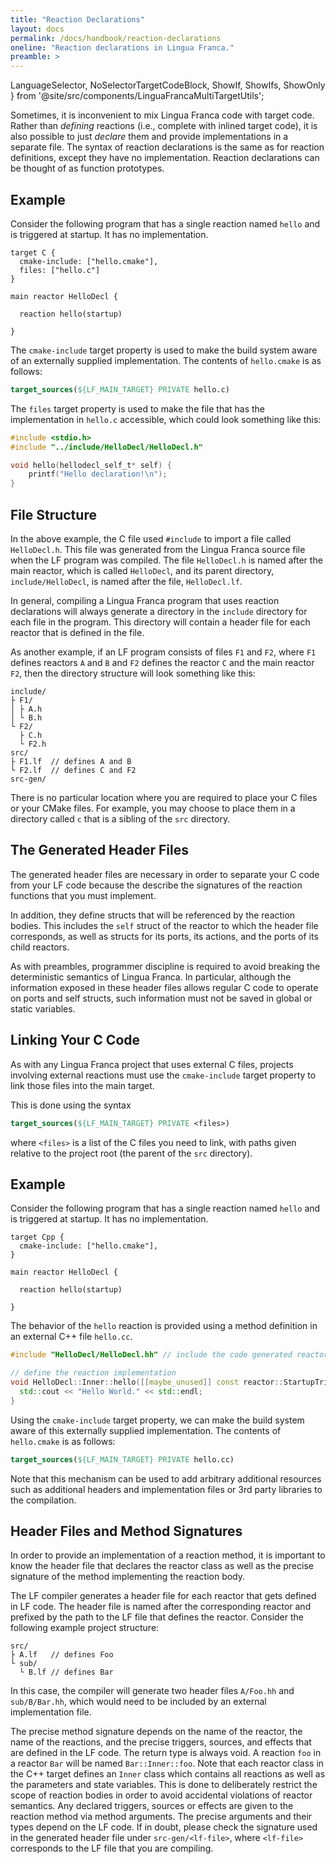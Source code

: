 ```yaml
---
title: "Reaction Declarations"
layout: docs
permalink: /docs/handbook/reaction-declarations
oneline: "Reaction declarations in Lingua Franca."
preamble: >
---
```


  LanguageSelector,
  NoSelectorTargetCodeBlock,
  ShowIf, ShowIfs, ShowOnly
} from '@site/src/components/LinguaFrancaMultiTargetUtils';

<LanguageSelector c cpp />

Sometimes, it is inconvenient to mix Lingua Franca code with target code. Rather than _defining_ reactions (i.e., complete with inlined target code), it is also possible to just _declare_ them and provide implementations in a separate file. The syntax of reaction declarations is the same as for reaction definitions, except they have no implementation. Reaction declarations can be thought of as function prototypes.

<ShowIfs>
<ShowIf c>

## Example

Consider the following program that has a single reaction named `hello` and is triggered at startup.
It has no implementation.

```lf-c
target C {
  cmake-include: ["hello.cmake"],
  files: ["hello.c"]
}

main reactor HelloDecl {

  reaction hello(startup)

}
```

The `cmake-include` target property is used to make the build system aware of an externally supplied implementation. The contents of `hello.cmake` is as follows:

```cmake
target_sources(${LF_MAIN_TARGET} PRIVATE hello.c)
```

The `files` target property is used to make the file that has the implementation in `hello.c` accessible,
which could look something like this:

```c
#include <stdio.h>
#include "../include/HelloDecl/HelloDecl.h"

void hello(hellodecl_self_t* self) {
    printf("Hello declaration!\n");
}
```

## File Structure

In the above example, the C file used `#include` to import a file called `HelloDecl.h`. This file
was generated from the Lingua Franca source file when the LF program was compiled. The file
`HelloDecl.h` is named after the main reactor, which is called `HelloDecl`, and its parent
directory, `include/HelloDecl`, is named after the file, `HelloDecl.lf`.

In general, compiling a Lingua Franca program that uses reaction declarations will always generate a
directory in the `include` directory for each file in the program. This directory will contain a
header file for each reactor that is defined in the file.

As another example, if an LF program consists of files `F1` and `F2`, where `F1` defines reactors
`A` and `B` and `F2` defines the reactor `C` and the main reactor `F2`, then the directory structure
will look something like this:

```
include/
├ F1/
│ ├ A.h
│ └ B.h
└ F2/
  ├ C.h
  └ F2.h
src/
├ F1.lf  // defines A and B
└ F2.lf  // defines C and F2
src-gen/
```

There is no particular location where you are required to place your C files or your CMake files.
For example, you may choose to place them in a directory called `c` that is a sibling of the `src`
directory.

## The Generated Header Files

The generated header files are necessary in order to separate your C code from your LF code because
the describe the signatures of the reaction functions that you must implement.

In addition, they define structs that will be referenced by the reaction bodies. This includes the
`self` struct of the reactor to which the header file corresponds, as well as structs for its ports,
its actions, and the ports of its child reactors.

As with preambles, programmer discipline is required to avoid breaking the deterministic semantics
of Lingua Franca. In particular, although the information exposed in these header files allows
regular C code to operate on ports and self structs, such information must not be saved in global or
static variables.

## Linking Your C Code

As with any Lingua Franca project that uses external C files, projects involving external reactions
must use the `cmake-include` target property to link those files into the main target.

This is done using the syntax

```cmake
target_sources(${LF_MAIN_TARGET} PRIVATE <files>)
```

where `<files>` is a list of the C files you need to link, with paths given relative to the project
root (the parent of the `src` directory).

</ShowIf>

<ShowIf cpp>

## Example

Consider the following program that has a single reaction named `hello` and is triggered at startup.
It has no implementation.

```lf-cpp
target Cpp {
  cmake-include: ["hello.cmake"],
}

main reactor HelloDecl {

  reaction hello(startup)

}
```

The behavior of the `hello` reaction is provided using a method definition in an external C++ file `hello.cc`.

```cpp
#include "HelloDecl/HelloDecl.hh" // include the code generated reactor class

// define the reaction implementation
void HelloDecl::Inner::hello([[maybe_unused]] const reactor::StartupTrigger& startup) {
  std::cout << "Hello World." << std::endl;
}
```

Using the `cmake-include` target property, we can make the build system aware of this externally supplied implementation. The contents of `hello.cmake` is as follows:

```cmake
target_sources(${LF_MAIN_TARGET} PRIVATE hello.cc)
```
Note that this mechanism can be used to add arbitrary additional resources such as additional headers and implementation files or 3rd party libraries to the compilation.

## Header Files and Method Signatures

In order to provide an implementation of a reaction method, it is important to know the header file that declares the reactor class as well as the precise signature of the method implementing the reaction body.

The LF compiler generates a header file for each reactor that gets defined in LF code. The header file is named after the corresponding reactor and prefixed by the path to the LF file that defines the reactor. Consider the following example project structure:
```
src/
├ A.lf   // defines Foo
└ sub/
  └ B.lf // defines Bar
```
In this case, the compiler will generate two header files `A/Foo.hh` and `sub/B/Bar.hh`, which would need to be included by an external implementation file.

The precise method signature depends on the name of the reactor, the name of the reactions, and the precise triggers, sources, and effects that are defined in the LF code.
The return type is always void. A reaction `foo` in a reactor `Bar` will be named `Bar::Inner::foo`. Note that each reactor class in the C++ target defines an `Inner` class which contains all reactions as well as the parameters and state variables. This is done to deliberately restrict the scope of reaction bodies in order to avoid accidental violations of reactor semantics.
Any declared triggers, sources or effects are given to the reaction method via method arguments. The precise arguments and their types depend on the LF code. If in doubt, please check the signature used in the generated header file under `src-gen/<lf-file>`, where `<lf-file>` corresponds to the LF file that you are compiling.
</ShowIf>
</ShowIfs>
